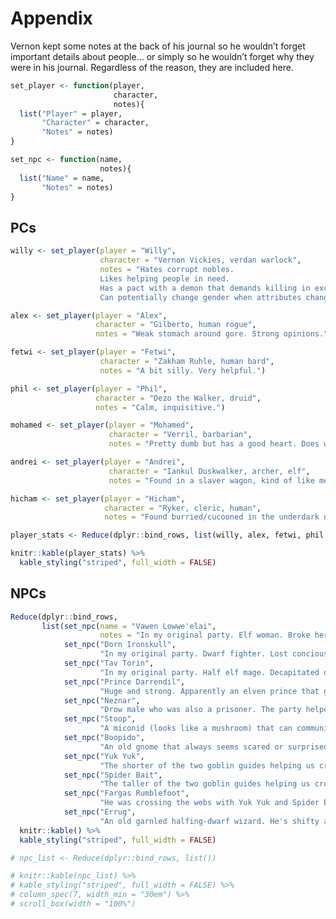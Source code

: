 
# Appendix

Vernon kept some notes at the back of his journal so he wouldn't forget important details about people... or simply so he wouldn't forget why they were in his journal. Regardless of the reason, they are included here.

```r
set_player <- function(player,
                       character,
                       notes){
  list("Player" = player,
       "Character" = character,
       "Notes" = notes)
}

set_npc <- function(name,
                    notes){
  list("Name" = name,
       "Notes" = notes)
}

```

## PCs 
```r
willy <- set_player(player = "Willy",
                    character = "Vernon Vickies, verdan warlock",
                    notes = "Hates corrupt nobles.  
                    Likes helping people in need.   
                    Has a pact with a demon that demands killing in exchange for not devouring his soul. The demon also bestows magical powers.  
                    Can potentially change gender when attributes change.")

alex <- set_player(player = "Alex",
                   character = "Gilberto, human rogue",
                   notes = "Weak stomach around gore. Strong opinions.")

fetwi <- set_player(player = "Fetwi",
                    character = "Zakham Ruhle, human bard",
                    notes = "A bit silly. Very helpful.")

phil <- set_player(player = "Phil",
                   character = "Dezo the Walker, druid",
                   notes = "Calm, inquisitive.")

mohamed <- set_player(player = "Mohamed",
                      character = "Verril, barbarian",
                      notes = "Pretty dumb but has a good heart. Does whatever he feels like without any thought of consequences. And I thought I was rash sometimes...")

andrei <- set_player(player = "Andrei",
                      character = "Iankul Duskwalker, archer, elf",
                      notes = "Found in a slaver wagon, kind of like me. Seems like a reliable fellow.")

hicham <- set_player(player = "Hicham",
                     character = "Ryker, cleric, human",
                     notes = "Found burried/cucooned in the underdark near the Fog Fjord while searching for the source of the fog.") 

player_stats <- Reduce(dplyr::bind_rows, list(willy, alex, fetwi, phil, mohamed, andrei, hicham))

knitr::kable(player_stats) %>% 
  kable_styling("striped", full_width = FALSE) 
```


## NPCs
```r
Reduce(dplyr::bind_rows, 
       list(set_npc(name = "Vawen Lowwe'elai",
                    notes = "In my original party. Elf woman. Broke her leg in the carriage carnage. Needs help moving, being carried by Prince Darrendil. Was ritualistically murdered while we slept. The killer is unknown, as is the motivation for the murder."),
            set_npc("Dorn Ironskull",
                    "In my original party. Dwarf fighter. Lost conciousness in the carriage carnage from a head wound. Doesn't talk much. Something happeend between him and Gilberto in the fog, but he doesn't seem to be holding a grudge. Trudging along not saying much, but carrying his own weight."),
            set_npc("Tav Torin",
                    "In my original party. Half elf mage. Decapitated during the carriage carnage."),
            set_npc("Prince Darrendil",
                    "Huge and strong. Apparently an elven prince that got turned into a quaggoth. Seems intelligent and polite. He carryied Vawen because of her leg, without complaint. Seemed like a good fellow. Goes into a rage in battle. After we fought the fungus-undead things he went berserk and ran ahead. He ended up fighting a bunch of drow and died. We don't know why he went crazy. It's definitely a loss for the party."),
            set_npc("Neznar",
                    "Drow male who was also a prisoner. The party helped him escape so he is helping them get where they need to go. Doesn't say a lot. Wanted us to get rid of Vawen because \"she's a liability\". He has a mark on the side of his head that looks like a series of moles or some kind of infection that was left untreated, I'm not sure - he claims it's a birthmark. He also mutters to himself a lot. I can't tell if he's a bit unhinged or just odd. I believe him when he sas he will take us where we're going, Neverlight Grove. I believe him when he says he didn't kill Vawyn, it doens't seem like something he would do, but if he's unhinged/infected, who knows what might be affecting him or taking control when he's not aware? He's good in a fight so I hope he's on our side..."),
            set_npc("Stoop",
                    "A miconid (looks like a mushroom) that can communicate telepathically with the party. It seems very friendly and we are trying to bring it home to Neverlight Grove, in the underdark. I don't know where it came from but it sounds like it was 'born' recently in the drow camp."),
            set_npc("Boopido",
                    "An old gnome that always seems scared or surprised. He was a prisoner and escaped with my new friends. My patron wanted me to kill him or Vawyn (I think). In our first battle he ran and hid. I don't trust him, but that's probably what my patron wants...so should I trust him? He's scared of me and definitely doesn't trust me, so it doens't really matter I guess. **Update**: that bloody asshole was the murderder. We avenged our friends and took him down."),
            set_npc("Yuk Yuk",
                    "The shorter of the two goblin guides helping us cross the Silken Paths. Upbeat, friendly, fond of shiny things. A very aggreeable goblin. Knows the webs well and I find myself trusting him easily"),
            set_npc("Spider Bait",
                    "The taller of the two goblin guides helping us cross the Silken Paths. Tall for a goblin but still only about shoulder height on me. He is a stark contrast to his companion. He talks slowly in a monotone voice and dressly much more plainly, with only a single plain earing for jewelry. Despite his somewhat morose demeanor I enjoy his company and find myself trusing him easily."),
            set_npc("Fargas Rumblefoot",
                    "He was crossing the webs with Yuk Yuk and Spider Bait when he got caught by some spiders. We freed him while looting some cocoons we came accross. He seems excitable but that may have just been the circumstances. He seems to have lost an item of importance. We need to find out more about this fellow."),
            set_npc("Errug",
                    "An old garnled halfing-dwarf wizard. He's shifty and clever but not a bad bloke."))) %>% 
  knitr::kable() %>% 
  kable_styling("striped", full_width = FALSE) 

# npc_list <- Reduce(dplyr::bind_rows, list())

# knitr::kable(npc_list) %>% 
# kable_styling("striped", full_width = FALSE) %>% 
# column_spec(7, width_min = "30em") %>% 
# scroll_box(width = "100%")
```
